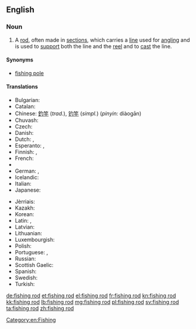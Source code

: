 ==English==
{{wikipedia}}

===Noun===
{{en-noun|sg=[[fishing]] [[rod]]}}

# A [[rod]], often made in [[sections]], which carries a [[line]] used for [[angling]] and is used to [[support]] both the line and the [[reel]] and to [[cast]] the line.

====Synonyms====
* [[fishing pole]]

====Translations====
{{trans-top|rod used for angling}}
* Bulgarian: {{t+|bg|въдица|f|tr=vǎdica}}
* Catalan: {{t-|ca|canya de pescar|f}}
* Chinese: [[釣竿]] (''trad.''), [[钓竿]] (''simpl.'') (''pinyin:'' diàogān)
* Chuvash: {{tø|cv|вăлта|sc=Cyrl}}
* Czech: {{t-|cs|rybářský prut|m}}
* Danish: {{t-|da|fiskestang|c}}
* Dutch: {{t|nl|hengelroede}}, {{t|nl|hengel}}
* Esperanto: {{t-|eo|fiŝkaptado vergo}},  {{t-|eo|fiŝvergo}}
* Finnish: {{t-|fi|onkivapa}}, {{t+|fi|vapa}}
* French: {{t+|fr|canne à pêche|f}}
* {{trreq|Georgian}}
* German: {{t+|de|Angelrute|f}}, {{t+|de|Angel|f}}
* Icelandic: {{t+|is|veiðistöng|f}}
* Italian: {{t-|it|canna da pesca|f}}
* Japanese: {{t-|ja|釣り竿|tr=tsurizao}}
{{trans-mid}}
* Jèrriais: {{tø|roa-jer|vaûle|f}}
* Kazakh: {{t|kk|қармақ|tr=qarmaq|sc=Cyrl}}
* Korean: {{t+|ko|낚싯대|sc=Hang}}
* Latin: {{t-|la|harundo}}, {{t-|la|arundo}}
* Latvian: {{t+|lv|makšķere|f}}
* Lithuanian: {{t-|lt|meškerė}}
* Luxembourgish: {{t+|lb|Aangel|f}}
* Polish: {{t+|pl|wędka|f}}
* Portuguese: {{t|pt|vara de pescar}}, {{t|pt|vara de pesca}}
* Russian: {{t+|ru|удочка}}
* Scottish Gaelic: {{t-|gd|slat-iasgaich|f}}
* Spanish: {{t-|es|caña de pesca|f}}
* Swedish: {{t-|sv|fiskespö|c}}
* Turkish: {{t+|tr|olta}}
{{trans-bottom}}

[[Category:en:Fishing]]

[[de:fishing rod]]
[[et:fishing rod]]
[[el:fishing rod]]
[[fr:fishing rod]]
[[kn:fishing rod]]
[[kk:fishing rod]]
[[lb:fishing rod]]
[[mg:fishing rod]]
[[pl:fishing rod]]
[[sv:fishing rod]]
[[ta:fishing rod]]
[[zh:fishing rod]]